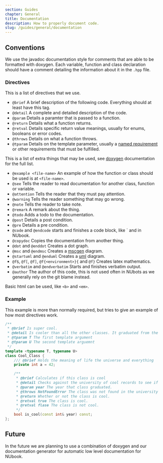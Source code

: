 ```yaml
---
section: Guides
chapter: General
title: Documentation
description: How to properly document code.
slug: /guides/general/documentation
---
```


## Conventions

We use the javadoc documentation style for comments that are able to be formatted with doxygen. Each variable, function and class declaration should have a comment detailing the information about it in the `.hpp` file.

### Directives

This is a list of directives that we use.

- `@brief` A brief description of the following code. Everything should at least have this tag.
- `@detail` A complete and detailed description of the code.
- `@param` Details a paramter that is passed to a function.
- `@return` Details what a function returns.
- `@retval` Details specific return value meanings, usually for enums, booleans or error codes.
- `@throws` Details on what a function throws.
- `@tparam` Details on the template parameter, usually a [named requirement](https://en.cppreference.com/w/cpp/named_req) or other requirements that must be fulfilled.

This is a list of extra things that may be used, see [doxygen](https://www.doxygen.nl/manual/commands.html#cmd_intro) documentation for the full list.

- `@example <file-name>` An example of how the function or class should be used is at `<file-name>`.
- `@see` Tells the reader to read documentation for another class, function or variable.
- `@attention` Tells the reader that they must pay attention.
- `@warning` Tells the reader something that may go wrong.
- `@note` Tells the reader to take note.
- `@remark` A remark about the thing.
- `@todo` Adds a todo to the documentation.
- `@post` Details a post condition.
- `@pre` Details a pre condition.
- `@code` and `@endcode` starts and finishes a code block, like \` and in NUbook.
- `@copydoc` Copies the documentation from another thing.
- `@dot` and `@enddot` Creates a dot graph.
- `@msc` and `@endmsc` Creates a [mscgen](https://www.mcternan.me.uk/mscgen/) diagram.
- `@startuml` and `@enduml` Creates a [uml](https://plantuml.com/) diagram.
- `@f$`, `@f[`, `@f]`, `@f{<environment>}{` and `@f}` Creates latex mathematics.
- `@verbatim` and `@endverbatim` Starts and finishes verbatim output.
- `@author` The author of this code, this is not used often in NUbots as we generally rely on the git blame instead.

Basic html can be used, like `<b>` and `<em>`.

### Example

This example is more than normally required, but tries to give an example of how most directives work.

```c++
/**
 * @brief Is super cool.
 * @detail Is cooler than all the other classes. It graduated from the university of cool.
 * @tparam T The first template argument
 * @tparam U The second template arguemnt
 */
template <typename T, typename U>
class Cool_Class {
    /// @brief Holds the meaning of life the universe and everything
    private int a = 42;

    /**
     * @brief Calculates if this class is cool
     * @detail Checks against the university of cool records to see if this class graduated.
     * @param year The year that class graduated.
     * @throws NotFoundError The class was not found in the university of cool records.
     * @return Whether or not the class is cool.
     * @retval true The class is cool.
     * @retval flase The class is not cool.
     */
    bool is_cool(const int& year) const;
};
```

## Future

In the future we are planning to use a combination of doxygen and our documentation generator for automatic low level documentation for NUbook.
